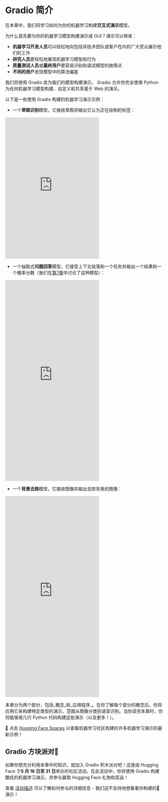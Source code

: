 # Gradio 简介

在本章中，我们将学习如何为你的机器学习构建**交互式演示**模型。

为什么首先要为你的机器学习模型构建演示或 GUI？演示可以带来：

- **机器学习开发人员**可以轻松地向包括非技术团队或客户在内的广大受众展示他们的工作
- **研究人员**更轻松地重现机器学习模型和行为
- **质量测试人员**或**最终用户**更容易识别和调试模型的故障点
- **不同的用户**发现模型中的算法偏差

我们将使用 Gradio 库为我们的模型构建演示。 Gradio 允许你完全使用 Python 为任何机器学习模型构建、自定义和共享基于 Web 的演示。

以下是一些使用 Gradio 构建的机器学习演示示例：

* 一个**草图识别**模型，它接收草图并输出它认为正在绘制的标签：

<iframe src="https://course-demos-draw2.hf.space" frameBorder="0" height="450" title="Gradio app" class="container p-0 flex-grow space-iframe" allow="accelerometer; ambient-light-sensor; autoplay; battery; camera; document-domain; encrypted-media; fullscreen; geolocation; gyroscope; layout-animations; legacy-image-formats; magnetometer; microphone; midi; oversized-images; payment; picture-in-picture; publickey-credentials-get; sync-xhr; usb; vr ; wake-lock; xr-spatial-tracking" sandbox="allow-forms allow-modals allow-popups allow-popups-to-escape-sandbox allow-same-origin allow-scripts allow-downloads"></iframe>

* 一个抽取式**问题回答**模型，它接受上下文段落和一个任务并输出一个结果和一个概率分数（我们在[第7章](/course/chapter7/7)中讨论了这种模型）：

<iframe src="https://course-demos-question-answering-simple.hf.space" frameBorder="0" height="640" title="Gradio app" class="container p-0 flex-grow space-iframe" allow="accelerometer; ambient-light-sensor; autoplay; battery; camera; document-domain; encrypted-media; fullscreen; geolocation; gyroscope; layout-animations; legacy-image-formats; magnetometer; microphone; midi; oversized-images; payment; picture-in-picture; publickey-credentials-get; sync-xhr; usb; vr ; wake-lock; xr-spatial-tracking" sandbox="allow-forms allow-modals allow-popups allow-popups-to-escape-sandbox allow-same-origin allow-scripts allow-downloads"></iframe>

* 一个**背景去除**模型，它接收图像并输出去除背景的图像：

<iframe src="https://course-demos-remove-bg-original.hf.space" frameBorder="0" height="640" title="Gradio app" class="container p-0 flex-grow space-iframe" allow="accelerometer; ambient-light-sensor; autoplay; battery; camera; document-domain; encrypted-media; fullscreen; geolocation; gyroscope; layout-animations; legacy-image-formats; magnetometer; microphone; midi; oversized-images; payment; picture-in-picture; publickey-credentials-get; sync-xhr; usb; vr ; wake-lock; xr-spatial-tracking" sandbox="allow-forms allow-modals allow-popups allow-popups-to-escape-sandbox allow-same-origin allow-scripts allow-downloads"></iframe>

本章分为两个部分，包括_概念_和_应用程序_。在你了解每个部分的概念后，你将应用它来构建特定类型的演示，范围从图像分类到语音识别。当你读完本章时，你将能够用几行 Python 代码构建这些演示（以及更多！）。

👀 点击 <a href="https://huggingface.co/spaces" target="_blank">Hugging Face Spaces</a> 以查看机器学习社区构建的许多机器学习演示的最新示例！

## Gradio 方块派对🥳

如果你想充分利用本章中的知识，就加入 Gradio 积木派对吧！这是由 Hugging Face 于**5 月 16 日至 31 日**举办的社区活动。在此活动中，你将使用 Gradio 构建酷炫的机器学习演示，并参与赢取 Hugging Face 礼物和奖品！

查看 [活动描述](https://github.com/AK391/community-events/blob/main/gradio-blocks/README.md) 可以了解如何参与的详细信息 - 我们迫不及待地想看看你构建的🤗演示！
